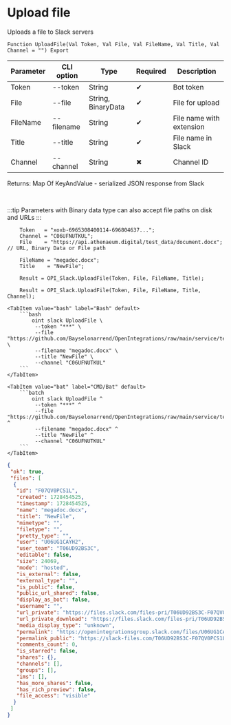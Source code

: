 ﻿---
sidebar_position: 2
description: Upload file and other functions to work with Slack in the Open Integration Package, a free open-source integration library for 1C:Enterprise 8, OneScript and CLI
keywords: [1C, 1С, 1С:Enterprise, 1С:Enterprise 8.3, API, Integration, Services, Exchange, OneScript, CLI, Slack]
---


# Upload file
 Uploads a file to Slack servers



`Function UploadFile(Val Token, Val File, Val FileName, Val Title, Val Channel = "") Export`

  | Parameter | CLI option | Type | Required | Description |
  |-|-|-|-|-|
  | Token | --token | String | &#x2714; | Bot token |
  | File | --file | String, BinaryData | &#x2714; | File for upload |
  | FileName | --filename | String | &#x2714; | File name with extension |
  | Title | --title | String | &#x2714; | File name in Slack |
  | Channel | --channel | String | &#x2716; | Channel ID |

  
  Returns:  Map Of KeyAndValue - serialized JSON response from Slack

<br/>

:::tip
Parameters with Binary data type can also accept file paths on disk and URLs
:::
<br/>



```bsl title="1C:Enterprise/OneScript code example"
    Token   = "xoxb-6965308400114-696804637...";
    Channel = "C06UFNUTKUL";
    File    = "https://api.athenaeum.digital/test_data/document.docx"; // URL, Binary Data or File path

    FileName = "megadoc.docx";
    Title    = "NewFile";

    Result = OPI_Slack.UploadFile(Token, File, FileName, Title);

    Result = OPI_Slack.UploadFile(Token, File, FileName, Title, Channel);
```
 

 <Tabs>
  
    <TabItem value="bash" label="Bash" default>
        ```bash
            oint slack UploadFile \
             --token "***" \
             --file "https://github.com/Bayselonarrend/OpenIntegrations/raw/main/service/test_data/document.docx" \
             --filename "megadoc.docx" \
             --title "NewFile" \
             --channel "C06UFNUTKUL"
        ```
    </TabItem>
  
    <TabItem value="bat" label="CMD/Bat" default>
        ```batch
            oint slack UploadFile ^
             --token "***" ^
             --file "https://github.com/Bayselonarrend/OpenIntegrations/raw/main/service/test_data/document.docx" ^
             --filename "megadoc.docx" ^
             --title "NewFile" ^
             --channel "C06UFNUTKUL"
        ```
    </TabItem>
</Tabs>


```json title="Result"
{
 "ok": true,
 "files": [
  {
   "id": "F07QV0PCS1L",
   "created": 1728454525,
   "timestamp": 1728454525,
   "name": "megadoc.docx",
   "title": "NewFile",
   "mimetype": "",
   "filetype": "",
   "pretty_type": "",
   "user": "U06UG1CAYH2",
   "user_team": "T06UD92BS3C",
   "editable": false,
   "size": 24069,
   "mode": "hosted",
   "is_external": false,
   "external_type": "",
   "is_public": false,
   "public_url_shared": false,
   "display_as_bot": false,
   "username": "",
   "url_private": "https://files.slack.com/files-pri/T06UD92BS3C-F07QV0PCS1L/megadoc.docx",
   "url_private_download": "https://files.slack.com/files-pri/T06UD92BS3C-F07QV0PCS1L/download/megadoc.docx",
   "media_display_type": "unknown",
   "permalink": "https://openintegrationsgroup.slack.com/files/U06UG1CAYH2/F07QV0PCS1L/megadoc.docx",
   "permalink_public": "https://slack-files.com/T06UD92BS3C-F07QV0PCS1L-dec85076a5",
   "comments_count": 0,
   "is_starred": false,
   "shares": {},
   "channels": [],
   "groups": [],
   "ims": [],
   "has_more_shares": false,
   "has_rich_preview": false,
   "file_access": "visible"
  }
 ]
}
```
